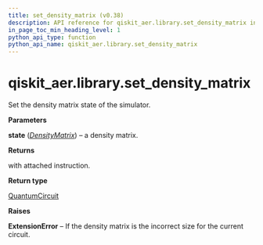 ```yaml
---
title: set_density_matrix (v0.38)
description: API reference for qiskit_aer.library.set_density_matrix in qiskit v0.38
in_page_toc_min_heading_level: 1
python_api_type: function
python_api_name: qiskit_aer.library.set_density_matrix
---
```


<span id="qiskit-aer-library-set-density-matrix" />

# qiskit\_aer.library.set\_density\_matrix

<Function id="qiskit_aer.library.set_density_matrix" isDedicatedPage={true} github="https://github.com/qiskit/qiskit-aer/tree/stable/0.11/qiskit_aer/library/set_instructions/set_density_matrix.py" signature="set_density_matrix(self, state)">
  Set the density matrix state of the simulator.

  **Parameters**

  **state** ([*DensityMatrix*](qiskit.quantum_info.DensityMatrix "qiskit.quantum_info.DensityMatrix")) – a density matrix.

  **Returns**

  with attached instruction.

  **Return type**

  [QuantumCircuit](qiskit.circuit.QuantumCircuit "qiskit.circuit.QuantumCircuit")

  **Raises**

  **ExtensionError** – If the density matrix is the incorrect size for the current circuit.
</Function>

